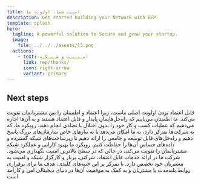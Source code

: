 ```yaml
---
title: امنیت شما، اولویت ما
description: Get started building your Network with REP.
template: splash
hero:
  tagline: A powerful solution to Secure and grow your startup.
  image:
    file: ../../../assets/l3.png
  actions:
    - text: امـنـیـت و شـبـکـه
      link: rep/thanks/
      icon: right-arrow
      variant: primary
---
```



## Next steps

<CardGrid stagger>
	<Card title="قـابـل اعـتـماد" icon="approve-check-circle">
		قابل اعتماد بودن اولویت اصلی ماست، زیرا اعتماد و اطمینان را بین مشتریانمان تقویت می‌کند. ما اطمینان می‌یابیم که راه‌حل‌هایمان پایدار و قابل اعتماد هستند و به آن‌ها اجازه می‌دهیم که عملیات کسب و کار خود را بدون اختلال یا تضادی انجام دهند.
	</Card>
	<Card title="پیـشـرو" icon="rocket">
        رویکرد ما، که به شرکت‌ها تمرکز دارد، به ما امکان می‌دهد تا به نیازهای خاص سازمان‌های بزرگ پاسخ دهیم و راه‌حل‌های قابل توسعه و جامعی را ارائه دهیم تا زیرساخت‌های شبکه گسترده و داده‌های حساس آن‌ها را حفاظت کنیم.
	</Card>
	<Card title="خـلاق" icon="setting">
		رویکرد ما بهبود کارایی و عملکرد شبکه مشتریانمان را تقویت می‌کند، در حالی که در سطح بالاترین امنیت نگهداری می‌شود.
	</Card>
	<Card title="راه‌حل‌ یک مرحله" icon="random">
        شرکت ما در ارائه خدمات قابل اعتماد، شرکتی، پربار و کارگزار شبکه و امنیت به مشتریان خود تخصص دارد. با تمرکز بر این جنبه‌های کلیدی، هدف ما برای برقراری روابط بلندمدت با مشتریان و به کمک به موفقیت آن‌ها در دنیای دیجیتالی امن و کارآمد است.
	</Card>
</CardGrid>
